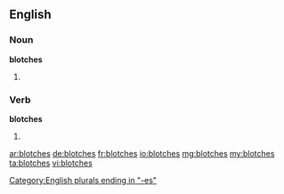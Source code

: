 ==English==

===Noun===
'''blotches'''

# {{plural of|blotch}}

===Verb===
'''blotches'''

# {{third-person singular of|blotch}}

[[Category:English plurals ending in "-es"]]

[[ar:blotches]]
[[de:blotches]]
[[fr:blotches]]
[[io:blotches]]
[[mg:blotches]]
[[my:blotches]]
[[ta:blotches]]
[[vi:blotches]]